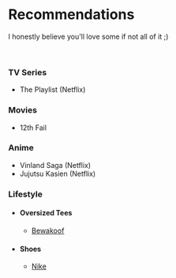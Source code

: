 
# Recommendations

I honestly believe you'll love some if not all of it ;)

<br />

### TV Series

- The Playlist (Netflix)

### Movies

- 12th Fail

### Anime

- Vinland Saga (Netflix)
- Jujutsu Kasien (Netflix)

### Lifestyle

- #### Oversized Tees
  - [<p className="flex gap-1">Bewakoof<ArrowUpRight className="mt-0.5 h-4 w-4 text-blue-600" /></p>](https://www.bewakoof.com/)
- #### Shoes
  - [<p className="flex gap-1">Nike<ArrowUpRight className="mt-0.5 h-4 w-4 text-blue-600" /></p>](https://www.nike.com/)
